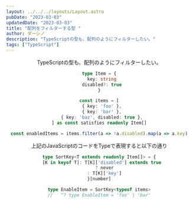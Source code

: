 ```yaml
---
layout: ../../../layouts/Layout.astro
pubDate: "2023-03-03"
updatedDate: "2023-03-03"
title: "配列をフィルターする型 "
author: ダーシノ
description: "TypeScriptの型も、配列のようにフィルターしたい。"
tags: ["TypeScript"]
---
```



<Header {...frontmatter} />

TypeScriptの型も、配列のようにフィルターしたい。

```ts
type Item = {
  key: string
  disabled?: true
}

const items = [
  { key: 'foo' },
  { key: 'bar' },
  { key: 'baz', disabled: true },
] as const satisfies readonly Item[]

const enabledItems = items.filter(a => !a.disabled).map(a => a.key)
```

上記のJavaScriptのコードをTypeで表現すると以下の通り

```ts
type SortKey<T extends readonly Item[]> = {
  [K in keyof T]: T[K]['disabled'] extends true
    ? never
    : T[K]['key']
}[number]

type EnableItem = SortKey<typeof items>
//   ^? type EnableItem = 'foo' | 'bar'
```

